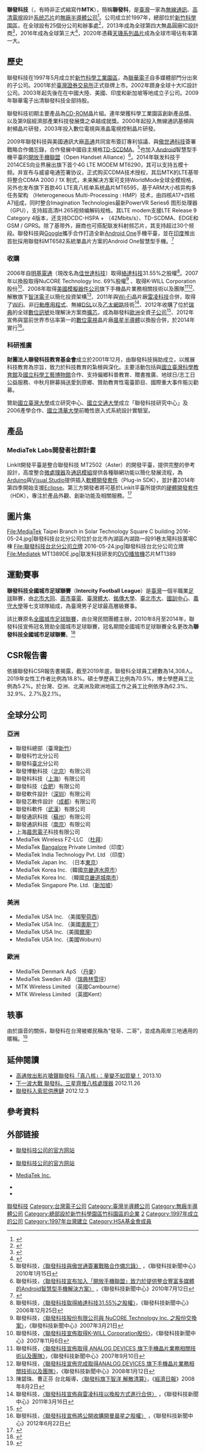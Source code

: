 {{copyedit|time=2015-02-06T07:04:07+00:00}}
{{NoteTA
|G1=IT
|G2=CR}}
{{Infobox Company
| foundation = 1997年5月28日
| location = {{ROC}}[[臺灣|臺灣]] 300096<br />[[新竹市|新竹市]][[東區_(新竹市)|東區]]篤行一路1號
| area_served = 
| industry = [[半導體|半導體]]、[[IC|IC]]設計
| products = 手機、數位電視
| services = 
| revenue = {{profit}}2380億5734萬元[[新台幣|新台幣]]（2018年）
| operating_income = 236億9148萬元[[新台幣|新台幣]]（2018年）
| num_employees = 15,965人（2020年）
| parent = 
| capital = [[新臺幣|新臺幣]]15,710,215,210元<ref>{{cite web |url=http://www.cnyes.com/twstock/intro/2454.htm |title=鉅亨網 聯發科公司詳細資 |date=2014-08 |accessdate=2014-08 |archive-date=2014-09-24 |archive-url=https://web.archive.org/web/20140924042622/http://www.cnyes.com/twstock/intro/2454.htm |dead-url=no }}</ref>（2014年）
| market_value = [[新台幣|新台幣]]＄1.5兆
| accounting_period = 
| major_shareholder = 
| footnotes = 
| company_name = 聯發科技股份有限公司
| company_name_en = MediaTek Inc.
| company_logo = [[檔案:MediaTek_logo.svg|250px]]
| company_type = [[上市公司|上市公司]]
| company_slogan = Everyday genius
| market_information = {{twse|2454}}<br/>（2001年7月23日上市）
| key_people = 董事長：[[蔡明介|蔡明介]]<br/>執行長：[[蔡力行|蔡力行]]<br/>總經理：[[陳冠州|陳冠州]]
| chairman = 
| subsid = [[立錡科技|立錡科技]]
| profit = 
| P/E ratio = 
| earnings per share = 
| Net asset value = 
| sister = 
| width = 
}}

'''聯發科技'''（{{lang-en|MediaTek Inc.}}，有時非正式縮寫作'''MTK'''），簡稱'''聯發科'''，是[[臺灣|臺灣]]一家為[[無線通訊|無線通訊]]、[[高清電視|高清電視]]設計[[系统芯片|系统芯片]]的[[無廠半導體公司|無廠半導體公司]]<ref>{{cite web|url=http://mediatek.com/en/about/company-overview/|title=Company Overview|accessdate=2014-06-01|publisher=MediaTek|deadurl=yes|archiveurl=https://web.archive.org/web/20140605051713/http://mediatek.com/en/about/company-overview/|archivedate=2014-06-05}}</ref>。公司成立於1997年，總部位於[[新竹科學園區|新竹科學園區]]，在全球設有25個分公司和辦事處<ref>{{cite web|url=http://www.mediatek.com/_en/08_info/04_worldwide.php|title=Worldwide locations|accessdate=September 27, 2013|publisher=MediaTek|deadurl=yes|archiveurl=https://web.archive.org/web/20130928012813/http://www.mediatek.com/_en/08_info/04_worldwide.php|archivedate=2013年9月28日}}</ref>，2013年成為全球第四大無晶圓廠IC設計商<ref>{{cite news|url=http://focustaiwan.tw/news/aeco/201405100012.aspx|title=MediaTek 4th largest IC designer worldwide in 2013|date=2013-05-10|accessdate=2014-07-31|archive-date=2014-08-08|archive-url=https://web.archive.org/web/20140808040952/http://focustaiwan.tw/news/aeco/201405100012.aspx|dead-url=no}}</ref>，2016年成為全球第三大<ref>{{Cite web |url=http://press.trendforce.com.tw/node/view/3498.html |title=TrendForce：2016年全球IC設計大廠營收排名出爐，高通穩居龍頭寶座 |accessdate=2019-05-28 |archive-date=2019-05-28 |archive-url=https://web.archive.org/web/20190528171758/https://press.trendforce.com.tw/node/view/3498.html |dead-url=no }}</ref>，2020年憑藉[[聯發科技天璣|天璣系列晶片]]成為全球市場佔有率第一大。

== 歷史 ==
聯發科技在1997年5月成立於[[新竹科學工業園區|新竹科學工業園區]]，為[[聯華電子|聯華電子]]自多媒體部門分出來的子公司。2001年於[[臺灣證券交易所|臺灣證券交易所]]正式掛牌上市。2002年躋身全球十大IC設計公司。2003年起先後在在中國大陸、美國、印度和新加坡等地成立子公司。2009年聯華電子出清聯發科技全部持股。

聯發科技初期主要產品為[[CD-ROM|CD-ROM]]晶片組。連年榮獲科學工業園區創新產品獎、以及第9屆經濟部產業科技發展獎之卓越成就獎。2000年起投入無線通訊基頻與射頻晶片研發，2003年投入數位電視與液晶電視控制晶片研發。

2009年聯發科技與美國通訊大廠[[高通|高通]]共同宣布簽訂專利協議、與[[傲世通科技|傲世通科技]]簽署戰略合作備忘錄，合作發展中國自主規格[[TD-SCDMA|TD-SCDMA]]。<ref>聯發科技，[http://www.mtk.com.tw/tw/news/info.php?sn=29 〈聯發科技與傲世通簽署戰略合作備忘錄〉] {{webarchive|url=https://web.archive.org/web/20101021222112/http://www.mtk.com.tw/tw/news/info.php?sn=29 |date=2010-10-21 }}，《聯發科技新聞中心》2010年1月15日</ref>也加入[[Android|Android]]智慧型手機平臺的[[開放手機聯盟|開放手機聯盟]]（Open Handset Alliance）<ref>聯發科技，[http://www.mtk.com.tw/tw/news/info.php?sn=43 〈聯發科技宣布加入「開放手機聯盟」致力於提供整合豐富多媒體的Android智慧型手機解決方案〉] {{webarchive|url=https://web.archive.org/web/20101021222127/http://www.mtk.com.tw/tw/news/info.php?sn=43 |date=2010-10-21 }}，《聯發科技新聞中心》2010年7月12日</ref>。2014年联发科技于2014CES向业界展出旗下首个4G LTE MODEM MT6290，其可以支持五模十频。并宣布与威睿电通签署协议，正式购买CDMA技术授权，其后MTK的LTE基带将整合CDMA 2000 / 1X 制式，未来解决方案可支持WorldMode全球全模规格，另外也发布旗下首款4G LTE真八核单系统晶片MT6595，基于ARM大小核异构多任务架构 （Heterogeneous Multi-Processing : HMP）技术，由四核A17+四核A7组成，同时整合Imagination Technologies最新PowerVR Series6 图形处理器（GPU），支持超高清H.265视频编解码规格。其LTE modem支援LTE Release 9 Category 4版本，还支持DCDC-HSPA + （42Mbits/s）、TD-SCDMA、EDGE和GSM / GPRS。除了基带外，廠商也可搭配联发科射频芯片，其支持超过30个频段。聯發科技與[[Google|Google]]攜手合作打造全新[[Android_One|Android One]]手機平臺，並在[[印度|印度]]推出首批採用聯發科MT6582系統單晶片方案的Android One智慧型手機。<ref>{{Cite web|url=http://www.mediatek.com/zh-TW/news-events/mediatek-news/mediatek-teams-with-google-on-android-one-to-create-affordable-smartphones-for-emerging-markets1/|language=zh-tw|title=聯發科技與Google合作推出Android One平台 為下一個十億消費者提供平價智慧型手機|publisher=聯發科技|date=2014-09-15|accessdate=2014-09-15|deadurl=yes|archiveurl=https://web.archive.org/web/20140919005701/http://www.mediatek.com/zh-TW/news-events/mediatek-news/mediatek-teams-with-google-on-android-one-to-create-affordable-smartphones-for-emerging-markets1/|archivedate=2014-09-19}}</ref>

=== 收購 ===
2006年自[[明基電通|明基電通]]（現改名為[[佳世達科技|佳世達科技]]）取得[[絡達科技|絡達科技]]31.55%之股權<ref>聯發科技，[http://www.mtk.com.tw/News/Downloads/2006-ch/20061225_ch.pdf 〈聯發科技取得絡達科技31.55%之股權〉]{{dead link|date=2018年4月 |bot=InternetArchiveBot |fix-attempted=yes }}，《聯發科技新聞中心》2006年12月25日</ref>。2007年以換股取得NuCORE Technology Inc. 69%股權<ref>聯發科技，[http://www.mtk.com.tw/News/Downloads/2007-ch/20070321_ch.pdf 〈聯發科技股份有限公司與 NuCORE Technology Inc. 之股份交換案〉]{{dead link|date=2018年4月 |bot=InternetArchiveBot |fix-attempted=yes }}，《聯發科技新聞中心》2007年3月21日</ref> 、取得K-WILL Corporation股份<ref>聯發科技，[http://www.mtk.com.tw/News/Downloads/2007/20071106_en.pdff 〈聯發科技宣佈取得K-WILL Corporation股份〉]{{dead link|date=2018年4月 |bot=InternetArchiveBot |fix-attempted=yes }}，《聯發科技新聞中心》2007年11月6日</ref>、2008年取得[[美國模擬器件公司|美國模擬器件公司]]旗下手機晶片業務相關技術以及團隊<ref>聯發科技，[http://www.mtk.com.tw/News/Downloads/2007-ch/20070910-5_ch.pdf 〈聯發科技宣佈取得 ANALOG DEVICES 旗下手機晶片業務相關技術以及團隊〉]{{dead link|date=2018年4月 |bot=InternetArchiveBot |fix-attempted=yes }}，《聯發科技新聞中心》2007年9月10日</ref><ref>聯發科技，[http://www.mtk.com.tw/News/Downloads/2008-ch/20080112_ch.pdf 〈聯發科技宣佈完成取得ANALOG DEVICES 旗下手機晶片業務相關技術以及團隊〉]{{dead link|date=2018年4月 |bot=InternetArchiveBot |fix-attempted=yes }}，《聯發科技新聞中心》2008年1月12日</ref>、解散旗下[[智洋電子|智洋電子]]以簡化投資架構<ref>陳碧珠、曹正芬 台北報導，[http://www.udn.com/2008/8/2/NEWS/STOCK/STO3/4452722.shtml 〈聯發科旗下智洋 解散清算〉]{{dead link|date=2018年4月 |bot=InternetArchiveBot |fix-attempted=yes }}，《[[經濟日報_(台灣)|經濟日報]]》2008年8月2日</ref>、2011年與[[Wi-Fi|Wi-Fi]]晶片廠[[雷凌科技|雷凌科技]]合併，取得了[[WiFi|WiFi]]、非[[行動|行動]][[應用程式|應用程式]]、無線[[DSL|DSL]]以及[[乙太網路|乙太網路]]技術<ref>聯發科技，[http://www.mtk.com.tw/tw/news/info.php?sn=65 〈聯發科技宣佈與雷凌科技以換股方式進行合併〉] {{webarchive|url=https://web.archive.org/web/20110408010123/http://www.mtk.com.tw/tw/news/info.php?sn=65 |date=2011-04-08 }}，《聯發科技新聞中心》2011年3月16日</ref>、2012年收購了位於[[瑞典|瑞典]]的全球[[數位訊號|數位訊號]]处理解決方案商[[擴芯|擴芯]]，成為聯發科[[歐洲|歐洲]]全資[[子公司|子公司]]<ref>{{cite web|url=http://www.eetimes.com/document.asp?doc_id=1261529|title=MediaTek buys baseband DSP IP licensor Coresonic|publisher=EE Times|accessdate=October 3, 2013|archive-date=2013-10-05|archive-url=https://web.archive.org/web/20131005013910/http://www.eetimes.com/document.asp?doc_id=1261529|dead-url=no}}</ref>、2012年宣佈與當前世界市佔率第一的[[數位電視|數位電視]]晶片廠[[晨星半導體|晨星半導體]]以換股合併，於2014年實行<ref>聯發科技，[http://www.mtk.com.tw/tw/News/news_content.php?sn=1065 〈聯發科技宣佈將公開收購開曼晨星之股權〉] {{webarchive|url=https://web.archive.org/web/20120901104419/http://www.mtk.com.tw/tw/News/news_content.php?sn=1065 |date=2012-09-01 }}，《聯發科技新聞中心》2012年6月22日</ref>。

=== 科研推廣 ===
'''財團法人聯發科技教育基金會'''成立於2001年12月，由聯發科技捐助成立，以推展科技教育為宗旨，致力於科技教育的紮根與深化。主要活動包括與[[國立臺灣科學教育館|國立臺灣科學教育館]]及[[國立科學工藝博物館|國立科學工藝博物館]]合作、支持偏鄉科普教育、贈書推廣、地球日/志工日公益服務、中秋月餅募捐送愛到原鄉、贊助教育性電臺節目、國際重大事件賑災勸募。

贊助[[國立臺灣大學|國立臺灣大學]]成立研究中心、[[國立交通大學|國立交通大學]]成立「聯發科技研究中心」及2006產學合作、[[國立清華大學|國立清華大學]]前瞻性嵌入式系統設計實驗室。

== 產品 ==
{{Main|聯發科產品列表|聯發科技曦力|聯發科技天璣}}

=== MediaTek Labs開發者社群計畫 ===
LinkIt開發平臺是整合聯發科技 MT2502（Aster）的開發平臺，提供完整的參考設計，高度整合[[微處理器|微處理器]]及[[通訊模組|通訊模組]]提供各種聯網功能以簡化發展流程，為[[Arduino|Arduino]]與[[Visual_Studio|Visual Studio]]提供插入[[軟體開發套件|軟體開發套件]]（Plug-in SDK），並計畫2014年第四季開始支援[[Eclipse|Eclipse]]。第三方開發者將可基於LinkIt平臺所提供的[[硬體開發套件|硬體開發套件]]（HDK），專注於產品外觀、創新功能及相關服務。<ref>{{cite web |url=http://www.mediatek.com/zh-TW/news-events/mediatek-news/mediatek-labs1/ |title=聯發科技發表MediaTek Labs™開發者社群計畫 |date=2014-06-04 |accessdate=2014-06-04 |deadurl=yes |archiveurl=https://web.archive.org/web/20140612003834/http://www.mediatek.com/zh-TW/news-events/mediatek-news/mediatek-labs1/ |archivedate=2014-06-12 }}</ref>

== 圖片集 ==
<gallery>
File:MediaTek Taipei Branch in Solar Technology Square C building 2016-05-24.jpg|聯發科技台北分公司位於台北市內湖區內湖路一段91巷太陽科技廣場C棟
File:聯發科技台北分公司立牌 2016-05-24.jpg|聯發科技台北分公司立牌
File:Mediatek MT1389DE.jpg|联发科技研发的[[DVD播放機|DVD播放機]]芯片MT1389
</gallery>

== 運動賽事 ==
{{Main|全國城市足球聯賽}}
'''聯發科技全國城市足球聯賽'''（'''Intercity Football League'''）是[[台灣|臺灣]]一個半職業[[足球|足球]]聯賽，由[[大同足球隊|北市大同]]、[[台電足球隊|高市臺電]]、[[國立臺灣體育運動大學|臺灣體大]]、[[銘傳大學足球隊|銘傳大學]]、[[臺北市立大學|臺北市大]]、[[國訓中心|國訓中心]]、[[義守大學|義守大學]]等七支球隊組成，為臺灣男子足球最高層級賽事。

該比賽原名[[全國城市足球聯賽|全國城市足球聯賽]]，由台灣民間團體主辦，2010年8月至2014年，聯發科技宣佈冠名贊助全國城市足球聯賽，冠名期間全國城市足球聯賽全名更改為'''聯發科技全國城市足球聯賽'''。<ref>{{cite web |url=https://zh.wikipedia.org/wiki/%E5%85%A8%E5%9C%8B%E5%9F%8E%E5%B8%82%E8%B6%B3%E7%90%83%E8%81%AF%E8%B3%BD |title=聯發科冠名贊助全國城市足球聯賽 |date=2010-08 |accessdate=2010-08 |archive-date=2014-10-09 |archive-url=https://web.archive.org/web/20141009125317/http://zh.wikipedia.org/wiki/%E5%85%A8%E5%9C%8B%E5%9F%8E%E5%B8%82%E8%B6%B3%E7%90%83%E8%81%AF%E8%B3%BD |dead-url=no }}</ref>

==CSR報告書==
依據聯發科CSR報告書揭露，截至2019年底，聯發科全球員工總數為14,308人。2019年女性工作者比例為18.8%。碩士學歷員工比例為70.5%，博士學歷員工比例為5.2%。於台灣、亞洲、北美洲及歐洲地區工作之員工比例依序為62.3%、32.9%、2.7%及2.1%。

== 全球分公司 ==
=== 亞洲 ===
*聯發科總部（臺灣[[新竹市|新竹]]）
*聯發科竹北分公司
*聯發科[[臺北|臺北]]分公司
*聯發博動科技（[[北京|北京]]）有限公司
*聯發科科技（[[上海|上海]]）有限公司
*聯發科技（[[合肥|合肥]]）有限公司
*聯發軟件設計（[[深圳|深圳]]）有限公司
*聯發芯軟件設計（[[成都|成都]]）有限公司
*聯發科軟件（[[武漢|武漢]]）有限公司
*聯發通訊科技（[[蘇州|蘇州]]）有限公司
*聯發通訊科技（[[南京|南京]]）有限公司
*上海[[晨思電子|晨思電子]]科技有限公司
*MediaTek Wireless FZ-LLC （[[杜拜|杜拜]]）
*MediaTek [[班加羅爾|Bangalore]] Private Limited（印度）
*MediaTek India Technology Pvt. Ltd （印度）
*MediaTek Japan Inc. （日本[[東京|東京]]）
*MediaTek Korea Inc.（韓國[[京畿道|京畿道]][[水原市|水原市]]）
*MediaTek Korea Inc. （韓國[[京畿道|京畿道]][[城南市|城南市]]）
*MediaTek Singapore Pte. Ltd.（[[新加坡|新加坡]]）

=== 美洲 ===
*MediaTek USA Inc. （美國[[聖荷西|聖荷西]]）
*MediaTek USA Inc. （美國[[奧斯丁|奧斯丁]]）
*MediaTek USA Inc.（美國[[爾灣|爾灣]]）
*MediaTek USA Inc.（美國Woburn）

=== 歐洲 ===
*MediaTek Denmark ApS （[[丹麥|丹麥]]）
*MediaTek Sweden AB （[[瑞典|瑞典]][[林雪坪|林雪坪]]）
*MTK Wireless Limited （英國Cambourne）
*MTK Wireless Limited （英國Kent）

== 轶事 ==
由於諧音的關係，聯發科在台灣被鄉民稱為“發哥、二哥”，並成為兩岸三地通用的暱稱。<ref>{{Cite web|title=联发科天玑1000发布：最强5G芯片，没有之一 - 雷科技|url=https://www.leikeji.com/article/28840|accessdate=2020-04-28|date=2019-11-26|last=Wallace|work=www.leikeji.com|archive-date=2019-11-29|archive-url=https://web.archive.org/web/20191129084017/http://www.leikeji.com/article/28840|dead-url=no}}</ref>

== 延伸閱讀 ==
* [http://chinese.engadget.com/2013/08/29/qualcomm-vs-mediatek-octa-core/ 高通放出影片嗆聲聯發科「真八核」：量變不如質變！] {{Wayback|url=http://chinese.engadget.com/2013/08/29/qualcomm-vs-mediatek-octa-core/ |date=20131020214704 }}2013.10
* [http://www.ctimes.com.tw/DispNews/tw/%e4%b8%89%e6%98%9f/%e5%9b%9b%e6%a0%b8%e5%bf%83/%e8%99%95%e7%90%86%e5%99%a8/%e6%99%ba%e6%85%a7%e6%89%8b%e6%a9%9f/%e8%98%8b%e6%9e%9c%e4%b8%ad%e8%88%88/1211262239EF.shtml 下一波大戰 聯發科、三星齊推八核處理器] {{Wayback|url=http://www.ctimes.com.tw/DispNews/tw/%e4%b8%89%e6%98%9f/%e5%9b%9b%e6%a0%b8%e5%bf%83/%e8%99%95%e7%90%86%e5%99%a8/%e6%99%ba%e6%85%a7%e6%89%8b%e6%a9%9f/%e8%98%8b%e6%9e%9c%e4%b8%ad%e8%88%88/1211262239EF.shtml |date=20121213095123 }}2012.11.26
* [http://tw.news.yahoo.com/聯發科入打索尼供應鏈-213004987--finance.html 聯發科入索尼供應鏈] {{Wayback|url=http://tw.news.yahoo.com/%E8%81%AF%E7%99%BC%E7%A7%91%E5%85%A5%E6%89%93%E7%B4%A2%E5%B0%BC%E4%BE%9B%E6%87%89%E9%8F%88-213004987--finance.html |date=20200422165929 }}2012.12.3

== 參考資料 ==
<div class="references-small">
<references group="lower-alpha"/>
<references/>
</div>

== 外部链接 ==
* {{zh-tw}}[https://www.mediatek.tw 聯發科技公司的官方网站] {{Wayback|url=https://www.mediatek.tw/ |date=20171206132259 }}
* {{zh-cn}}[https://www.mediatek.cn 聯發科技公司的官方网站] {{Wayback|url=https://www.mediatek.cn/ |date=20180505174644 }}
* {{en}}[https://www.mediatek.com MediaTek Inc.] {{Wayback|url=https://www.mediatek.com/ |date=20200914211825 }}
* {{zh-cn}}{{Sinaweibo|mediatekprofile}}
* {{zh-tw}}{{facebook|MediaTekTaiwan|聯發科技}}

{{臺灣50指數成分股票}}
{{信息技术大公司}}
{{Authority control}}
[[Category:聯發科技|]]
[[Category:台灣電子公司|Category:台灣電子公司]]
[[Category:臺灣半導體公司|Category:臺灣半導體公司]]
[[Category:無廠半導體公司|Category:無廠半導體公司]]
[[Category:總部設於新竹科學園區竹科園區的企業|Category:總部設於新竹科學園區竹科園區的企業]]
[[Category:臺灣證券交易所上市公司|2]]
[[Category:1997年成立的公司|Category:1997年成立的公司]]
[[Category:1997年台灣建立|Category:1997年台灣建立]]
[[Category:HSA基金會成員|Category:HSA基金會成員]]